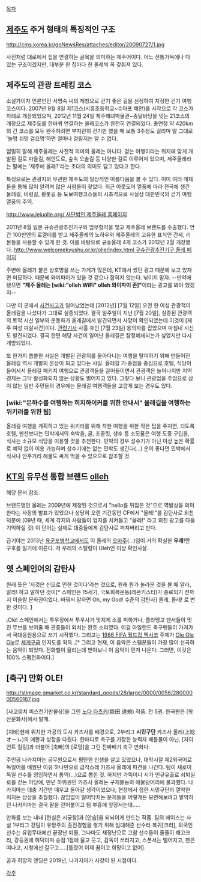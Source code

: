 [[목차]]

== [[제주도]] 주거 형태의 특징적인 구조 ==
http://cms.korea.kr/goNewsRes/attaches/editor/20090727/1.jpg

사진처럼 대로에서 집을 연결하는 골목을 의미하는 제주어이다. 어느 전통가옥에나 다 있는 구조이겠지만, 대부분 한 집마다 한 올레씩 꼭 갖춰져 있다.

== 제주도의 관광 트레킹 코스 ==
소설가이자 언론인인 서명숙 씨의 제창으로 걷기 좋은 길을 선정하여 지정한 걷기 여행 코스이다. 2007년 9월 8일 제1코스(시흥초등학교~수마포 해안)를 시작으로 각 코스가 차례로 개장되었으며, 2012년 11월 24일 제주해녀박물관~종달바당을 잇는 21코스의 개장으로 제주도를 한바퀴 연결하는 올레코스가 완전히 연결되었다. 총연장 약 420km의 긴 코스를 모두 완주하려면 부지런히 걷기만 했을 때 보통 3주정도 걸리며 말 그대로 '놀멍 쉬멍 걸으명'하면 얼마나 걸릴지는 알 수 없다.

엄밀히 말해 제주올레는 사전적 의미의 올레는 아니다. 걷는 여행이라는 취지에 맞게 개발된 길로 마을길, 해안도로, 숲속 오솔길 등 다양한 길로 이루어져 있으며, 제주올레라는 말에는 '제주에 올래?'라는 초대의 의미도 담고 있다고 한다.

특징으로는 관광지와 무관한 제주도의 일상적인 아름다움을 볼 수 있다. 이미 여러 매체들을 통해 많이 알려져 많은 사람들이 찾았다. 최근 아웃도어 열풍에 따라 전국에 생긴 둘레길, 비렁길, 황톳길 등 도보여행코스들의 시초격으로 사실상 대한민국의 걷기 여행 열풍의 주역.

[[http://www.jejuolle.org/ 사단법인 제주올레 홈페이지]]

2011년 8월 일본 규슈관광추진기구와 업무협약을 맺고 제주올레 브랜드를 수출했다. 연간 100만엔의 로열티를 받고 제주올레의 노하우와 제주올레의 고유한 표식인 간세, 리본등을 사용할 수 있게 한 것. 이를 바탕으로 규슈올레 4개 코스가 2012년 2월 개장했다.
[[http://www.welcomekyushu.or.kr/olle/index.html 규슈관광추진기구 올레 페이지]]

주변에 올레가 붙은 상호명을 쓰는 가게가 많은데, KT에서 썼던 광고 때문에 보고 있자면 미묘하다. 때문에 와이파이가 있을 것 같으나 잡히지 않는다. 낚이지 말자. --만약에 됐으면 '''"제주 올레는 [wiki:"olleh WiFi" olleh 와이파이 존]"'''이라는 광고를 봐야 했겠지-- 

다만 이 곳에서 [[사건사고]]가 일어났었는데 [2012년] [7월 12일] 오전 한 여성 관광객이 올레길을 나섰다가 그대로 실종되었다. 결국 일주일이 지난 [7월 20일], 실종된 관광객의 토막 시신 일부와 운동화가 올레길에서 발견되면서 사망이 확인되었는데 이것이 [제주 여성 피살사건]이다. [http://news.chosun.com/site/data/html_dir/2012/07/20/2012072001752.html 관련기사] 사흘 후인 [7월 23일] 용의자를 잡았으며 마침내 시신도 발견되었다. 결국 한편 해당 사건이 일어난 올레길은 잠정폐쇄되는가 싶었지만 다시 개방되었다.

또 한가지 씁쓸한 사실은 개발된 관광지를 돌아다니는 여행을 탈피하기 위해 만들어진 올레길 역시 개발의 온상이 되고 있다는 사실. 올레길 기·종점을 중심으로 호텔, 식당이 들어서서 올레길 패키지 여행으로 관광객들을 끌어들이면서 관광객은 늘어나지만 지역경제는 그닥 활성화되지 않는 상황도 벌어지고 있다. 그렇다 보니 관광업을 주업으로 삼지 않는 일반 주민들의 경우에는 올레길 여행객들을 고깝게 보는 경우도 있다.

=== [wiki:"은하수를 여행하는 히치하이커를 위한 안내서" 올레길을 여행하는 위키러를 위한 팁] ===

올레길 여행을 계획하고 있는 위키러를 위해 착한 여행을 위한 작은 팁을 주자면, 되도록 호텔, 펜션보다는 민박에서의 숙박을, 귤, 초콜릿, 생수 등 소모품은 여행 도중 구입을, 식사는 소규모 식당을 이용할 것을 추천한다. 민박의 경우 성수기가 아닌 이상 높은 확률로 예약 없이 이용 가능하며 성수기에는 없는 민박도 생긴다(…) 운이 좋다면 민박에서 식사나 안주거리 해물도 싸게 먹을 수 있으므로 참조할 것.

== [[KT]]의 유무선 통합 브랜드 [[olleh]] ==
해당 문서 참조.

브랜드명인 올레는 2009년에 제정된 것으로서 "hello를 뒤집은 것"으로 역발상을 의미한다는 사장의 발표가 있었으나 상당히 오랜 기간동안 CF에서 "올레!"를 감탄사로 외친 덕분에 (09년 때, 세계 각지의 사람들이 엄지를 치켜들고 "올레!" 라고 외친 광고를 다들 기억하실 것) 이 단어는 실제로 대중들에게 감탄사로 퍼져버리고 만다.

급기야는 2013년 [[육군포병학교]]에서도 이 올레의 [[오마주]](...)임이 거의 확실한 '''우레!'''란 구호를 밀기에 이른다. 저 우레의 스펠링이 Uleh인 이상 확인사살.

== 옛 스페인어의 감탄사 ==
원래 뜻은 '저것은 신으로 인한 것이다'라는 것으로, 원래 뭔가 놀라운 것을 볼 때 알라, 알라! 하고 말하던 것이[* 스페인은 15세기, 국토회복운동(레콘키스타)가 종료되기 전까지 이슬람 문화권이었다. 바꿔서 말하면 Oh, my God! 수준의 감탄사] 올레, 올레! 로 변한 것이다. 
[http://www.ted.com/talks/elizabeth_gilbert_on_genius?language=ko]

¡Olé! 스페인에서는 투우장에서 투우사가 멋지게 소를 피하거나, 플라멩고 댄서들이 멋진 무브를 보여줄 때 관중들이 외치는 환호 소리였다. 이걸 아일랜드 축구팬들이 가져가서 국대응원용으로 쓰기 시작했다. 그리고는 [[1986 FIFA 월드컵 멕시코]] 주제가 [http://www.youtube.com/watch?v=ZerQUWYNFuI Ole Ole Ole]로 [[세계구]]급 인지도를 획득..[* 그리고 현재, 이 음악은 스팸꾼들이 가장 많이 선곡하는 음악이 되었다. 전화벨이 울리는데 받아보니 이 음악이 먼저 나온다. 그러면, 이것은 100% 스팸전화이다.]

== [축구] 만화 OLE! ==
http://stimage.gmarket.co.kr/standard_goods/28/large/0000/0056/28000000560167.jpg

[사고뭉치 피스전기만물상]을 그린 [[노다 타츠키]](能田 達規) 작품. 전 5권. 
한국판은 [학산문화사]에서 발매.

[치바]현에 위치한 가공의 도시 카즈사를 배경으로, 2부리그 '''시민구단''' 카즈사 올레(上総 オーレ)의 애환과 성장을 다뤘다. 한마디로 축구를 가장한 능력자 배틀물이 아닌, [자이언트 킬링]과 더불어 [축빠]의 [로망]을 그린 진짜배기 축구 만화다.

주인공 나카지마는 공무원으로서 평탄한 인생을 살고 있었으나, 대학시절 제2외국어로 독일어를 배웠단 이유 하나만으로 급작스레 카즈사 올레에 파견을 나간다. 팀이 새로이 독일 선수를 영입하면서 통역(...)으로 뽑힌 것. 하지만 가뜩이나 시가 인규유출로 쇠퇴일로를 걷는 마당에, 만년 하위권인 카즈사 올레는 구제불능의 애물덩어리에 불과했다. 
나카지마는 대충 기간만 때우고 돌아갈 생각이었으나, 현장에서 접한 시민구단의 열악한 처지는 상상을 초월했다. 끊임없이 밀어닥치는 문제들을 어떻게든 모면해보려고 발악하던 나카지마는 결국 팔을 걷어붙이고 팀 부흥에 앞장서는데.....
 
만화를 보는 내내 [현실은 시궁창]과 [안습]을 되뇌이게 만드는 작품.
팀의 에이스는 사실 1부리그 강팀이 유망주의 출전경험을 쌓기 위해 임대해준 선수라 복귀[크리], 외국인 선수는 유럽무대에선 끝장난 퇴물, 그나마도 재정난으로 고참 선수들이 줄줄이 해고크리, 강등권에 허덕이며 승점 1점에 울고 웃고, 감독이 쓰러지고, 스폰서는 떨어지고, 팬은 떠나고, 시청에선 갈구고.....[틀렸어 이제 꿈이고 희망이고 없어].

꿈과 희망의 엔딩은 2019년, 나카지마가 사장이 된 시점이다.

[[각주]]
